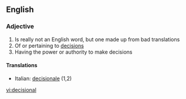 ==English==

===Adjective===
{{en-adj}}

# Is really not an English word, but one made up from bad translations
# Of or pertaining to [[decision]]s
# Having the power or authority to make decisions

====Translations====
{{top}}
*Italian: [[decisionale]] (1,2)
{{mid}}

{{bottom}}

[[vi:decisional]]